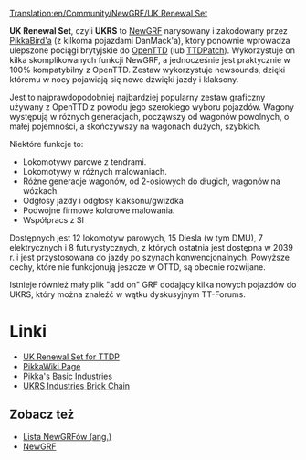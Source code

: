 [[Translation:en/Community/NewGRF/UK Renewal Set]]

{{pl/Community/NewGRF/Infobox NewGRF|setname= UK Renewal Set
|screenshot= en/Manual/Newgrfexampless.png
|artist= Pikkabird
|coder= Pikkabird
|focus= pl/NewGRF/Pociągi
|homepage= www.pikkarail.com/ttdp/ukrs/index.htm
|homepagename= UK Renewal Set for TTDP
|copyright= prawdopodobnie chroniony
}}
'''UK Renewal Set''', czyli '''UKRS''' to [[pl/Manual/NewGRF|NewGRF]] narysowany i zakodowany przez [[pl/PikkaBird|PikkaBird'a]] (z kilkoma pojazdami DanMack'a), który ponownie wprowadza ulepszone pociągi brytyjskie do [[pl/Manual/Main Page|OpenTTD]] (lub [[pl/Archive/OpenTTD/TTDPatch|TTDPatch]]). Wykorzystuje on kilka skomplikowanych funkcji NewGRF, a jednocześnie jest praktycznie w 100% kompatybilny z OpenTTD. Zestaw wykorzystuje newsounds, dzięki któremu w nocy pojawiają się nowe dźwięki jazdy i klaksony. 

Jest to najprawdopodobniej najbardziej popularny zestaw graficzny używany z OpenTTD z powodu jego szerokiego wyboru pojazdów. Wagony występują w różnych generacjach, począwszy od wagonów powolnych, o małej pojemności, a skończywszy na wagonach dużych, szybkich.

Niektóre funkcje to:
*Lokomotywy parowe z tendrami.
*Lokomotywy w różnych malowaniach.
*Różne generacje wagonów, od 2-osiowych do długich, wagonów na wózkach.
*Odgłosy jazdy i odgłosy klaksonu/gwizdka
*Podwójne firmowe kolorowe malowania.
*Współpracs z SI

Dostępnych jest 12 lokomotyw parowych, 15 Diesla (w tym DMU), 7 elektrycznych i 8 futurystycznych, z których ostatnia jest dostępna w 2039 r. i jest przystosowana do jazdy po szynach konwencjonalnych. Powyższe cechy, które nie funkcjonują jeszcze w OTTD, są obecnie rozwijane.

Istnieje również mały plik "add on" GRF dodający kilka nowych pojazdów do UKRS, który można znaleźć w wątku dyskusyjnym TT-Forums.

= Linki =
*[http://www.pikkarail.com/ttdp/ukrs/ UK Renewal Set for TTDP]
*[http://users.tt-forums.net/pikka/wiki/index.php/UK_Renewal_Set PikkaWiki Page]
*[http://users.tt-forums.net/pikka/wiki/index.php/Pikka%27s_Basic_Industries Pikka's Basic Industries]
*[http://users.tt-forums.net/pikka/wiki/index.php/UKRS_Industries_Brick_Chain UKRS Industries Brick Chain]

== Zobacz też ==
*[[en/Community/NewGRF/Main Page|Lista NewGRFów (ang.)]]
*[[pl/Manual/NewGRF|NewGRF]]